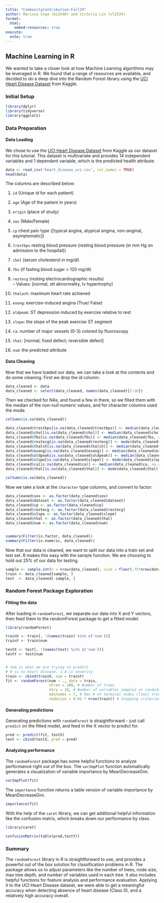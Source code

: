 ```yaml
---
title: "CommunityContribution-Fall24"
author: Marissa Inga (mi2548) and Victoria Lin (vl2534)
format:
  html:
    embed-resources: true
execute: 
  echo: true
---
```


## Machine Learning in R

We wanted to take a closer look at how Machine Learning algorithms may be leveraged in R. We found that a range of resources are available, and decided to do a deep dive into the Random Forest library using the [UCI Heart Disease Dataset](https://www.kaggle.com/datasets/redwankarimsony/heart-disease-data) from Kaggle.

### Initial Setup

```r
library(dplyr)
library(tidyverse)
library(ggplot2)
```

### Data Preparation

#### Data Loading

We chose to use the [UCI Heart Disease Dataset](https://www.kaggle.com/datasets/redwankarimsony/heart-disease-data) from Kaggle as our dataset for this tutorial. This dataset is multivariate and provides 14 independent variables and 1 dependent variable, which is the predicted health attribute.

```r
data <- read_csv('heart_disease_uci.csv', col_names = TRUE)
head(data)
```

The columns are described below:

1.  `id` (Unique id for each patient)

2.  `age` (Age of the patient in years)

3.  `origin` (place of study)

4.  `sex` (Male/Female)

5.  `cp` chest pain type (\[typical angina, atypical angina, non-anginal, asymptomatic\])

6.  `trestbps` resting blood pressure (resting blood pressure (in mm Hg on admission to the hospital))

7.  `chol` (serum cholesterol in mg/dl)

8.  `fbs` (if fasting blood sugar \> 120 mg/dl)

9.  `restecg` (resting electrocardiographic results)\
    -- Values: \[normal, stt abnormality, lv hypertrophy\]

10. `thalach`: maximum heart rate achieved

11. `exang`: exercise-induced angina (True/ False)

12. `oldpeak`: ST depression induced by exercise relative to rest

13. `slope`: the slope of the peak exercise ST segment

14. `ca`: number of major vessels (0-3) colored by fluoroscopy

15. `thal`: \[normal; fixed defect; reversible defect\]

16. `num`: the predicted attribute

#### Data Cleaning

Now that we have loaded our data, we can take a look at the contents and do some cleaning. First we drop the id column:

```r
data_cleaned <- data
data_cleaned <- select(data_cleaned, names(data_cleaned)[2:16])
```

Then we checked for NAs, and found a few in there, so we filled them with the median of the non-null numeric values, and for character columns used the mode.

```r
colSums(is.na(data_cleaned))

data_cleaned$trestbps[is.na(data_cleaned$trestbps)] <- median(data_cleaned$trestbps, na.rm = TRUE)
data_cleaned$chol[is.na(data_cleaned$chol)] <- median(data_cleaned$chol, na.rm = TRUE)
data_cleaned$fbs[is.na(data_cleaned$fbs)] <- median(data_cleaned$fbs, na.rm = TRUE)
data_cleaned$restecg[is.na(data_cleaned$restecg)] <- mode(data_cleaned$restecg)
data_cleaned$thalch[is.na(data_cleaned$thalch)] <- median(data_cleaned$thalch, na.rm = TRUE)
data_cleaned$exang[is.na(data_cleaned$exang)] <- median(data_cleaned$exang, na.rm = TRUE)
data_cleaned$oldpeak[is.na(data_cleaned$oldpeak)] <- median(data_cleaned$oldpeak, na.rm = TRUE)
data_cleaned$slope[is.na(data_cleaned$slope)] <- mode(data_cleaned$slope)
data_cleaned$ca[is.na(data_cleaned$ca)] <- median(data_cleaned$ca, na.rm = TRUE)
data_cleaned$thal[is.na(data_cleaned$thal)] <- mode(data_cleaned$thal)

colSums(is.na(data_cleaned))
```

Now we take a look at the `character` type columns, and convert to factor:

```r
data_cleaned$sex <- as.factor(data_cleaned$sex)
data_cleaned$dataset <- as.factor(data_cleaned$dataset)
data_cleaned$cp <- as.factor(data_cleaned$cp)
data_cleaned$restecg <- as.factor(data_cleaned$restecg)
data_cleaned$slope <- as.factor(data_cleaned$slope)
data_cleaned$thal <- as.factor(data_cleaned$thal)
data_cleaned$num <- as.factor(data_cleaned$num)


summary(Filter(is.factor, data_cleaned))
summary(Filter(is.numeric, data_cleaned))
```

Now that our data is cleaned, we want to split our data into a train set and test set. R makes this easy with the sample function. We are choosing to hold out 25% of our data for testing.

```r
sample <- sample.int(n = nrow(data_cleaned), size = floor(.75*nrow(data_cleaned)), replace = F)
train <- data_cleaned[sample, ]
test  <- data_cleaned[-sample, ]

```

### Random Forest Package Exploration

#### Fitting the data

After loading in `randomForest`, we separate our data into X and Y vectors, then feed them to the randomForest package to get a fitted model.

```r
library(randomForest) 

trainX <- train[, !(names(train) %in% c('num'))]
trainY <- train$num

testX <- test[, !(names(test) %in% c('num'))]
testY <- test$num


# num is what we are trying to predict
# 0 is no heart disease, 1-4 is severity
train <- cbind(trainX, num = trainY)
fit <- randomForest(num ~ ., data = train,
                    ntree = 100, # Number of trees
                    mtry = 10, # Number of variables sampled as candidates per tree
                    maxnodes = 7, # Max # of terminal nodes (limit tree growth)
                    nodesize = 0.01 * nrow(train)) # Stopping criterion limiting depth of trees

```

#### Generating predictions

Generating predictions with `randomForest` is straightforward - just call `predict` on the fitted model, and feed in the X vector to predict for.

```r
pred <- predict(fit, testX)
test <- cbind(testX, pred = pred)
```

#### Analyzing performance

The `randomForest` package has some helpful functions to analyze performance right out of the box. The `varImpPlot` function automatically generates a visualization of variable importance by MeanDecreaseGini.

```r
varImpPlot(fit)

```

The `importance` function returns a table version of variable importance by MeanDecreaseGini.

```r
importance(fit)
```

With the help of the `caret` library, we can get additional helpful information like the confusion matrix, which breaks down our performance by class.

```r
library(caret)

confusionMatrix(table(pred,testY))
```

### Summary

The `randomForest` library in R is straightforward to use, and provides a powerful out of the box solution for classification problems in R. The package allows us to adjust parameters like the number of trees, node size, max tree depth, and number of variables used in each tree. It also includes helpful functions for feature analysis and performance evaluation. Applying it to the UCI Heart Disease dataset, we were able to get a meaningful accuracy when detecting absence of heart disease (Class 0), and a relatively high accuracy overall.
